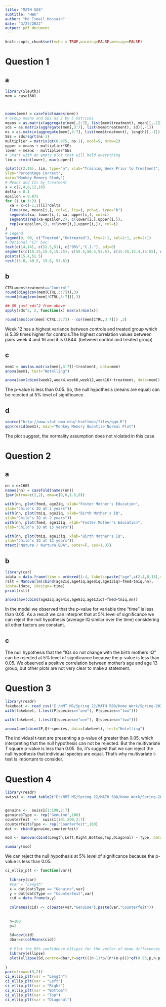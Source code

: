 ```yaml
---
title: "MATH 588"
subtitle: "HW6"
author: "Md Ismail Hossain"
date: "3/27/2022"
output: pdf_document
---
```



```r
knitr::opts_chunk$set(echo = TRUE,warning=FALSE,message=FALSE)
```

\newpage

# Question 1 

## a

```r
library(Sleuth3)
mem = case1601



names(mem) = casefold(names(mem))
# Group means and SEs as 2 by 5 matrices
means = as.matrix(aggregate(mem[,3:7], list(mem$treatment), mean)[,-1])
sds = as.matrix(aggregate(mem[,3:7], list(mem$treatment), sd)[,-1])
ns = as.matrix(aggregate(mem[,3:7], list(mem$treatment), length)[,-1])
SEs = sds/sqrt(ns-1)
multiplier = matrix(qt(0.975, ns-1), ncol=5, nrow=2)
upper = means + multiplier*SEs
lower = means - multiplier*SEs
# Start with an empty plot that will hold everything
lim = c(min(lower), max(upper))

{plot(c(2,16), lim, type="n", xlab="Training Week Prior to Treatment",
ylab="Percentage Correct",
main="Monkey Memory Study")
# Means and CIs by treatment
x = c(2,4,8,12,16)
delta = 0.1
epsilon = 0.075
for (i in 1:2) {
  xa = x+c(-1,1)[i]*delta
  lines(xa, means[i,], col=i, lty=i, pch=i, type="b")
  segments(xa, lower[i,], xa, upper[i,], col=i)
  segments(rep(xa-epsilon,2), c(lower[i,],upper[i,]),
  rep(xa+epsilon,2), c(lower[i,],upper[i,]), col=i)
}
# Legend
legend(9, 90, c("Treated","Untreated"), lty=2:1, col=2:1, pch=2:1)
# Optional "CI" box:
text(c(14,14), c(52.5,51), c("95%","C.I."), adj=0)
segments(c(15.25,15.4,15.25), c(50.5,50.5,52.5), c(15.55,15.4,15.55), c(50.5,52.5,52.5))
points(15.4,51.5)
rect(13.8, 49.5, 15.8, 53.6)}

```




## b

```r
CTRL=mem$treatment=="Control"
round(diag(cov(mem[CTRL,3:7])),3)
round(diag(cov(mem[!CTRL,3:7])),3)

## OR just sds^2 from above
apply(sds^2, 2, function(x) max(x)/min(x))

round(abs(cor(mem[!CTRL,3:7]) - cor(mem[CTRL,3:7])) ,3)
```
Week 12 has a highest variance between controls and treated group which is $5.39$ times higher for controls.The highest correlation values  between pairs week 4 and 16 and it is $0.844$. (between control and treated group)

## c

```r
mem1 = aov(as.matrix(mem[,3:7])~treatment, data=mem)
anova(mem1, test="Hotelling")
```
 

```r
anova(aov(cbind(week2,week4,week8,week12,week16)~treatment, data=mem))
```


The p-value is less than 0.05. So, the null hypothesis (means are equal) can be rejected at 5\% level of significance.

## d

```r
source("http://www.stat.cmu.edu/~hseltman/files/qqn.R")
qqn(resid(mem1), main="Monkey Memory Quantile Normal Plot")
```
The plot suggest, the normality assumption does not violated in this case. 

# Question 2 

## a

```r
nn = ex1605
names(nn) = casefold(names(nn))
{par(mfrow=c(2,2), oma=c(0,0,1.5,0))
  
with(nn, plot(fmed, age2iq, xlab="Foster Mother's Education",
ylab="Child's IQ at 2 years"))
with(nn, plot(tmiq, age2iq, xlab="Birth Mother's IQ",
ylab="Child's IQ at 2 years"))
with(nn, plot(fmed, age13iq, xlab="Foster Mother's Education",
ylab="Child's IQ at 13 years"))

with(nn, plot(tmiq, age13iq, xlab="Birth Mother's IQ",
ylab="Child's IQ at 13 years"))
mtext("Nature / Nurture EDA", outer=T, cex=1.3)}
```

## b

```r
library(car)
idata = data.frame(time = ordered(1:4, labels=paste("age",c(2,4,8,13),sep="")))
rslt = Manova(lm(cbind(age2iq,age4iq,age8iq,age13iq)~fmed+tmiq,nn),
idata=idata, idesign=~time)
print(rslt)
```

```r
anova(aov(cbind(age2iq,age4iq,age8iq,age13iq)~fmed+tmiq,nn))
```



In the model we observed that the p-value for variable time "time" is less than 0.05. As a result we can interpret that at 5\% level of significance we can reject the null hypothesis (average IQ similar over the time) considering all other factors are constant. 


## c

The null hypothesis that the "IQs do not change with the birth mothers
IQ" can be rejected at 5\% level of significance because the p-value is less than 0.05. We observed a positive correlation between mother's age and age 13 group, but other plots are not very clear to make a statement. 

# Question 3


```r
library(readr)
fakebeet <- read_csv("E:/NMT MS/Spring 22/MATH 588/Home_Work/Spring-2022---MATH-588-01-Advanced-Data-Analysis/HW6/fakebeet.csv")
with(fakebeet, t.test(P[species=="one"], P[species=="two"]))

with(fakebeet, t.test(Q[species=="one"], Q[species=="two"]))

anova(aov(cbind(P,Q)~species, data=fakebeet), test="Hotelling")
```

The individual t-test are presenting a p-value of greater than 0.05, which interpreting that the null hypothesis can not be rejected. But the multivariate T square p-value is less than 0.05. So, it's suggest that we can reject the null hypothesis that individual species are equal. That's why multivariate t-test is important to consider. 


# Question 4

```r
library(readr)
swiss1 <- read_table2("E:/NMT MS/Spring 22/MATH 588/Home_Work/Spring-2022---MATH-588-01-Advanced-Data-Analysis/HW6/swiss1.txt")


genuine <-  swiss1[1:100,2:7]
genuine$Type <- rep("Genuine",100)
counterfeit  <-  swiss1[101:200,2:7]
counterfeit$Type <- rep("Counterfeit",100)
dat <- rbind(genuine,counterfeit)
```


```r
mod <- manova(cbind(Length,Left,Right,Bottom,Top,Diagonal) ~ Type, data=dat)
```


```r
summary(mod)
```


We can reject the null hypothesis at 5\% level of significance because the p-value is less than $0.05$. 

```r

ci_ellip_plt <- function(var){
  
  library(car)
  #var = "Length"
  x = dat[dat$Type == "Genuine",var]
  y = dat[dat$Type == "Counterfeit",var]
  cid = data.frame(x,y)
  
  colnames(cid) <- c(paste(var,"Genuine"),paste(var,"Counterfeit"))
  
  
  n=100
  p=2
  
  Sd=cov(cid)
  dbar=c(colMeans(cid))
  
  # Plot the 95% confidence ellipse for the vector of mean differences
  library(ellipse)
  plot(ellipse(Sd,centre=dbar,t=sqrt(((n-1)*p/(n*(n-p)))*qf(0.95,p,n-p))),type="l",main = paste("95% CI Ellipsoid for",var))
  
}
par(mfrow=c(3,2))
ci_ellip_plt(var = "Length")
ci_ellip_plt(var = "Left")
ci_ellip_plt(var = "Right")
ci_ellip_plt(var = "Bottom")
ci_ellip_plt(var = "Top")
ci_ellip_plt(var = "Diagonal")
```

